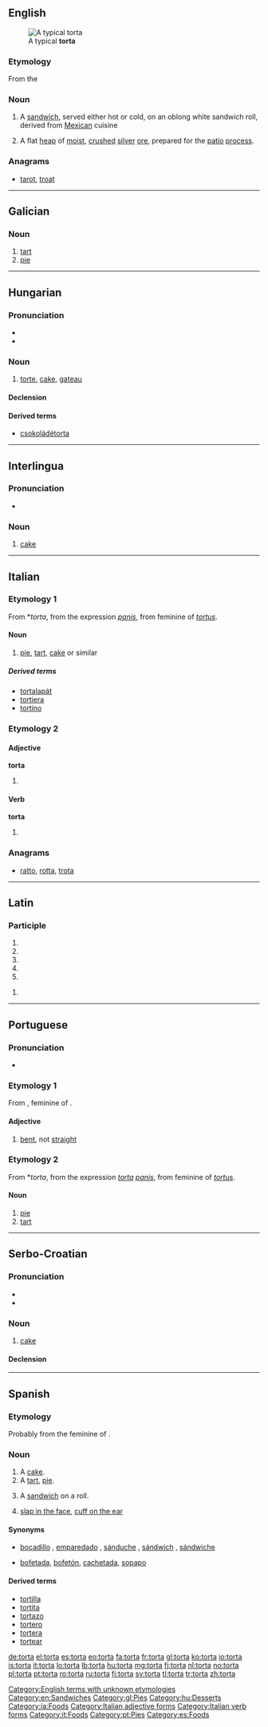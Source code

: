 ==English==
[[File:TORTA DE HUEVO.jpg|thumb|A typical '''torta''']]

===Etymology===
From the {{etyl|es|en}} {{term|lang=es|torta}}

===Noun===
{{en-noun}}

# {{context|US|lang=en}} A [[sandwich]], served either hot or cold, on an oblong white sandwich roll, derived from [[Mexican]] cuisine
# A flat [[heap]] of [[moist]], [[crush]]ed [[silver]] [[ore]], prepared for the [[patio]] [[process]].

===Anagrams===
* [[tarot#English|tarot]], [[troat#English|troat]]

[[Category:English terms with unknown etymologies]]
[[Category:en:Sandwiches]]

----

==Galician==

===Noun===
{{gl-noun|f}}

# [[tart]]
# [[pie]]

[[Category:gl:Pies]]

----

==Hungarian==

===Pronunciation===
* {{IPA|/ˈtortɒ/|lang=hu}}
* {{hyphenation|tor|ta}}

===Noun===
{{hu-noun|pl=torták}}

# [[torte]], [[cake]], [[gateau]]

====Declension====
{{hu-decl-k-back|tort|á}}{{hu-pos-tok|tortá}}

====Derived terms====
* [[csokoládétorta]]

[[Category:hu:Desserts]]

----

==Interlingua==

===Pronunciation===
* {{IPA|/ˈtor.ta/|lang=ia}}

===Noun===
{{ia-noun|s}}

# [[cake]]

[[Category:ia:Foods]]

----

==Italian==

===Etymology 1===
From {{etyl|VL.|it}} *''torta'', from the expression {{term|torta|lang=la}} ''[[panis]]'', from feminine of {{etyl|la|it}} ''[[tortus]]''.

====Noun====
{{it-noun|tort|f|a|e}}

# [[pie]], [[tart]], [[cake]] or similar

=====Derived terms=====
* [[tortalapát]]
* [[tortiera]]
* [[tortino]]

===Etymology 2===

====Adjective====
'''torta''' {{f}}

# {{feminine of|torto|lang=it}}

====Verb====
'''torta'''

# {{feminine past participle of|torcere|lang=it}}

===Anagrams===
* [[ratto#Italian|ratto]], [[rotta#Italian|rotta]], [[trota#Italian|trota]]

[[Category:Italian adjective forms]]
[[Category:Italian verb forms]]
[[Category:it:Foods]]

----

==Latin==

===Participle===
{{la-part-form|torta}}

# {{inflection of|tortus|tortus|nom|f|s|lang=la}}
# {{inflection of|tortus|tortus|nom|n|p|lang=la}}
# {{inflection of|tortus|tortus|acc|n|p|lang=la}}
# {{inflection of|tortus|tortus|voc|f|s|lang=la}}
# {{inflection of|tortus|tortus|voc|n|p|lang=la}}

{{la-part-form|tortā}}

# {{inflection of|tortus|tortus|abl|f|s|lang=la}}

----

==Portuguese==

===Pronunciation===
* {{a|PT}} {{IPA|/ˈtɔɾtɐ/|lang=pt}}

===Etymology 1===
From {{etyl|la|pt}} {{term|torta|lang=la}}, feminine of {{term|tortus|lang=la}}.

====Adjective====
{{head|pt|adjective|g=f|maculine|torto}}

# [[bent]], not [[straight]]

===Etymology 2===
From {{etyl|VL.|pt}} *''torta'', from the expression ''[[torta]]'' ''[[panis]]'', from feminine of {{etyl|la|pt}} ''[[tortus]]''.

====Noun====
{{pt-noun|f|tortas}}

# [[pie]]
# [[tart]]

[[Category:pt:Pies]]

----

==Serbo-Croatian==

===Pronunciation===
* {{IPA|/tôːrta/|lang=sh}}
* {{hyphenation|tor|ta}}

===Noun===
{{sh-noun|g=f|head=tȏrta|r|торта|то̑рта}}

# [[cake]]

====Declension====
{{sh-decl-noun
|tȏrta|torte
|torte|tȍrātā / tȏrtī
|torti|tortama
|tortu|torte
|torto|torte
|torti|tortama
|tortom|tortama
}}

----

==Spanish==

===Etymology===
Probably from the feminine of {{etyl|la|es}} {{term|tortus||twisted, folded over|lang=la}}.

===Noun===
{{es-noun|f}}

# A [[cake]].
# A [[tart]], [[pie]].
# {{context|Mexico|lang=es}} A [[sandwich]] on a roll.
# {{context|Spain|colloquial|lang=es}} [[slap in the face]], [[cuff on the ear]]

====Synonyms====
* {{sense|sandwich}}  [[bocadillo]] {{m}}, [[emparedado]] {{m}}, [[sánduche]] {{m}}, [[sándwich]] {{m}}, [[sándwiche]] {{m}}
* {{sense|slap}} [[bofetada]], [[bofetón]], [[cachetada]], [[sopapo]]

====Derived terms====
* [[tortilla]] {{f}}
* [[tortita]] {{f}}
* [[tortazo]] {{m}}
* [[tortero]] {{m}}
* [[tortera]] {{f}}
* [[tortear]] {{pos_v}}

[[Category:es:Foods]]

[[de:torta]]
[[el:torta]]
[[es:torta]]
[[eo:torta]]
[[fa:torta]]
[[fr:torta]]
[[gl:torta]]
[[ko:torta]]
[[io:torta]]
[[is:torta]]
[[it:torta]]
[[lo:torta]]
[[lb:torta]]
[[hu:torta]]
[[mg:torta]]
[[fj:torta]]
[[nl:torta]]
[[no:torta]]
[[pl:torta]]
[[pt:torta]]
[[ro:torta]]
[[ru:torta]]
[[fi:torta]]
[[sv:torta]]
[[tl:torta]]
[[tr:torta]]
[[zh:torta]]